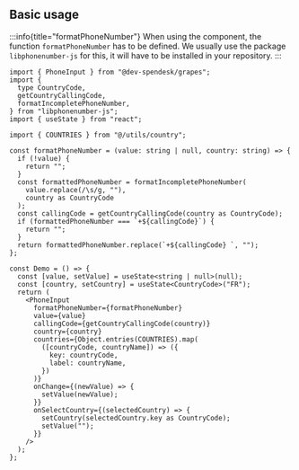 
## Basic usage

:::info{title="formatPhoneNumber"}
When using the component, the function `formatPhoneNumber` has to be defined.
We usually use the package `libphonenumber-js` for this, it will have to be
installed in your repository.
:::

<Preview>
  <DemoPhoneInput />
</Preview>

```tsx
import { PhoneInput } from "@dev-spendesk/grapes";
import {
  type CountryCode,
  getCountryCallingCode,
  formatIncompletePhoneNumber,
} from "libphonenumber-js";
import { useState } from "react";

import { COUNTRIES } from "@/utils/country";

const formatPhoneNumber = (value: string | null, country: string) => {
  if (!value) {
    return "";
  }
  const formattedPhoneNumber = formatIncompletePhoneNumber(
    value.replace(/\s/g, ""),
    country as CountryCode
  );
  const callingCode = getCountryCallingCode(country as CountryCode);
  if (formattedPhoneNumber === `+${callingCode}`) {
    return "";
  }
  return formattedPhoneNumber.replace(`+${callingCode} `, "");
};

const Demo = () => {
  const [value, setValue] = useState<string | null>(null);
  const [country, setCountry] = useState<CountryCode>("FR");
  return (
    <PhoneInput
      formatPhoneNumber={formatPhoneNumber}
      value={value}
      callingCode={getCountryCallingCode(country)}
      country={country}
      countries={Object.entries(COUNTRIES).map(
        ([countryCode, countryName]) => ({
          key: countryCode,
          label: countryName,
        })
      )}
      onChange={(newValue) => {
        setValue(newValue);
      }}
      onSelectCountry={(selectedCountry) => {
        setCountry(selectedCountry.key as CountryCode);
        setValue("");
      }}
    />
  );
};
```
